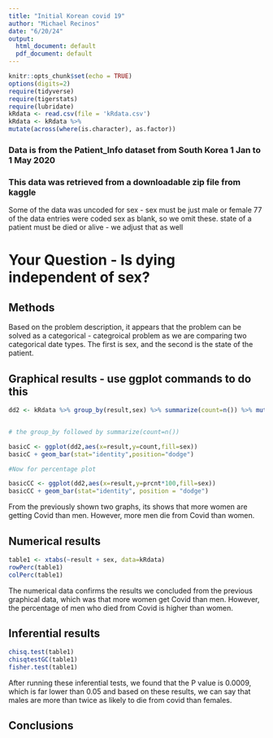 ```yaml
---
title: "Initial Korean covid 19"
author: "Michael Recinos"
date: "6/20/24"
output:
  html_document: default
  pdf_document: default
---
```


```r
knitr::opts_chunk$set(echo = TRUE)
options(digits=2)
require(tidyverse)
require(tigerstats)
require(lubridate)
kRdata <- read.csv(file = 'kRdata.csv')
kRdata <- kRdata %>%
mutate(across(where(is.character), as.factor))

```
### Data is from the Patient_Info dataset from South Korea 1 Jan to 1 May 2020
### This data was retrieved from a downloadable zip file from kaggle

Some of the data was uncoded for sex - sex must be just male or female
77 of the data entries were coded sex  as blank, so we omit these.
state of a patient must be died or alive - we adjust that as well   
  
# Your Question - Is dying independent of sex?

## Methods
 
Based on the problem description, it appears that the problem can be solved as a categorical - categroical problem as we are comparing two categorical date types. The first is sex, and the second is the state of the patient.



## Graphical results - use ggplot commands to do this  

```r
dd2 <- kRdata %>% group_by(result,sex) %>% summarize(count=n()) %>% mutate(prcnt=count/sum(count))


# the group_by followed by summarize(count=n())

basicC <- ggplot(dd2,aes(x=result,y=count,fill=sex))
basicC + geom_bar(stat="identity",position="dodge")

#Now for percentage plot

basicCC <- ggplot(dd2,aes(x=result,y=prcnt*100,fill=sex)) 
basicCC + geom_bar(stat="identity", position = "dodge")
```

From the previously shown two graphs, its shows that more women are getting Covid than men. However, more men die from Covid than women.
  
## Numerical results

```r
table1 <- xtabs(~result + sex, data=kRdata)
rowPerc(table1)
colPerc(table1)
```

The numerical data confirms the results we concluded from the previous graphical data, which was that more women get Covid than men. However, the percentage of men who died from Covid is higher than women.

## Inferential results 

```r
chisq.test(table1)
chisqtestGC(table1)
fisher.test(table1)
```

After running these inferential tests, we found that the P value is 0.0009, which is far lower than 0.05 and based on these results, we can say that males are more than twice as likely to die from covid than females.

## Conclusions

